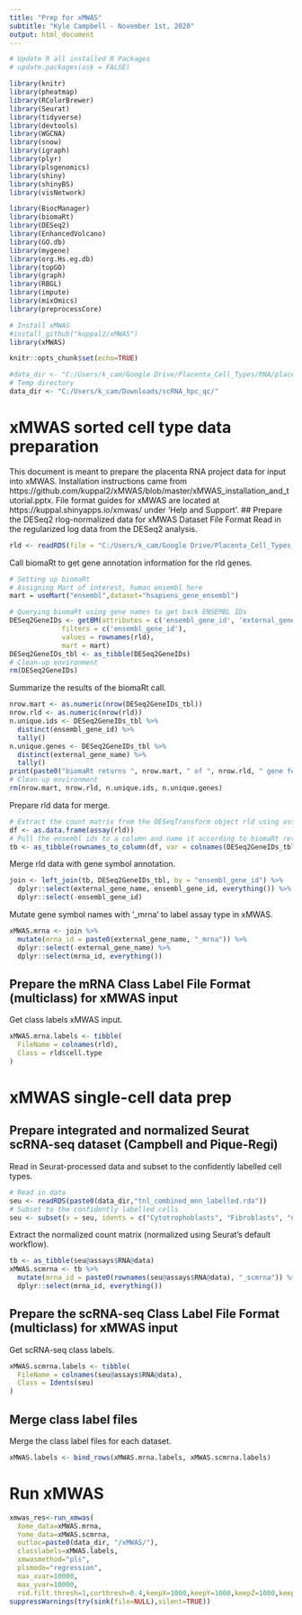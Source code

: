 ```yaml
---
title: "Prep for xMWAS"
subtitle: "Kyle Campbell - November 1st, 2020"
output: html_document
---
```


```r
# Update R all installed R Packages
# update.packages(ask = FALSE)

library(knitr)
library(pheatmap)
library(RColorBrewer)
library(Seurat)
library(tidyverse)
library(devtools)
library(WGCNA)
library(snow)
library(igraph)
library(plyr)
library(plsgenomics)
library(shiny)
library(shinyBS)
library(visNetwork)

library(BiocManager)
library(biomaRt)
library(DESeq2)
library(EnhancedVolcano)
library(GO.db)
library(mygene)
library(org.Hs.eg.db)
library(topGO)
library(graph)
library(RBGL)
library(impute)
library(mixOmics) 
library(preprocessCore)

# Install xMWAS 
#install_github("kuppal2/xMWAS")
library(xMWAS)

knitr::opts_chunk$set(echo=TRUE)

#data_dir <- "C:/Users/k_cam/Google Drive/Placenta_Cell_Types/RNA/placenta_rna/data"
# Temp directory
data_dir <- "C:/Users/k_cam/Downloads/scRNA_hpc_qc/"
```
# xMWAS sorted cell type data preparation
This document is meant to prepare the placenta RNA project data for input into xMWAS. Installation instructions came from https://github.com/kuppal2/xMWAS/blob/master/xMWAS_installation_and_tutorial.pptx. File format guides for xMWAS are located at https://kuppal.shinyapps.io/xmwas/ under 'Help and Support'.
## Prepare the DESeq2 rlog-normalized data for xMWAS Dataset File Format
Read in the regularized log data from the DESeq2 analysis.
```r
rld <- readRDS(file = "C:/Users/k_cam/Google Drive/Placenta_Cell_Types_Kyle/code/R code/local/placenta_sort/dex/data/analysis_datasets/DESeq2_rld.rda")
```
Call biomaRt to get gene annotation information for the rld genes.
```r
# Setting up biomaRt
# Assigning Mart of interest, human ensembl here
mart = useMart("ensembl",dataset="hsapiens_gene_ensembl")

# Querying biomaRt using gene names to get back ENSEMBL IDs
DESeq2GeneIDs <- getBM(attributes = c('ensembl_gene_id', 'external_gene_name'),
             filters = c('ensembl_gene_id'),
             values = rownames(rld),
             mart = mart)
DESeq2GeneIDs_tbl <- as_tibble(DESeq2GeneIDs)
# Clean-up environment
rm(DESeq2GeneIDs)
```
Summarize the results of the biomaRt call.
```r
nrow.mart <- as.numeric(nrow(DESeq2GeneIDs_tbl))
nrow.rld <- as.numeric(nrow(rld))
n.unique.ids <- DESeq2GeneIDs_tbl %>%
  distinct(ensembl_gene_id) %>%
  tally()
n.unique.genes <- DESeq2GeneIDs_tbl %>%
  distinct(external_gene_name) %>%
  tally()
print(paste0("biomaRt returns ", nrow.mart, " of ", nrow.rld, " gene features from DESeq2 results. Of the ", nrow.mart, " results, ", n.unique.genes, " return unique external gene names and ", n.unique.ids, " return unique ENSEMBL gene IDs."))
# Clean-up environment
rm(nrow.mart, nrow.rld, n.unique.ids, n.unique.genes)
```
Prepare rld data for merge.
```r
# Extract the count matrix from the DESeqTransform object rld using assay()
df <- as.data.frame(assay(rld))
# Pull the ensembl ids to a column and name it according to biomaRt return
tb <- as_tibble(rownames_to_column(df, var = colnames(DESeq2GeneIDs_tbl)[1]))
```
Merge rld data with gene symbol annotation.
```r
join <- left_join(tb, DESeq2GeneIDs_tbl, by = "ensembl_gene_id") %>%
  dplyr::select(external_gene_name, ensembl_gene_id, everything()) %>%
  dplyr::select(-ensembl_gene_id)
```
Mutate gene symbol names with '_mrna' to label assay type in xMWAS.
```r
xMWAS.mrna <- join %>%
  mutate(mrna_id = paste0(external_gene_name, "_mrna")) %>%
  dplyr::select(-external_gene_name) %>%
  dplyr::select(mrna_id, everything())
```
## Prepare the mRNA Class Label File Format (multiclass) for xMWAS input
Get class labels xMWAS input.
```r
xMWAS.mrna.labels <- tibble(
  FileName = colnames(rld),
  Class = rld$cell.type
)
```
# xMWAS single-cell data prep
## Prepare integrated and normalized Seurat scRNA-seq dataset (Campbell and Pique-Regi)
Read in Seurat-processed data and subset to the confidently labelled cell types.
```r
# Read in data
seu <- readRDS(paste0(data_dir,"tnl_combined_mnn_labelled.rda"))
# Subset to the confidently labelled cells
seu <- subset(x = seu, idents = c("Cytotrophoblasts", "Fibroblasts", "npiCytotrophoblasts", "Hofbauer Cells", "Extravillous Trophoblasts", "Synctyiotrophoblast", "Naive T Cells", "CD14+ Monocytes", "B Cells", "Activated T Cells", "Natural Killer", "pDC", "Endothelial Cells", "FCGR3A+ Monocytes"))
```
Extract the normalized count matrix (normalized using Seurat's default workflow).
```r
tb <- as_tibble(seu@assays$RNA@data)
xMWAS.scmrna <- tb %>%
  mutate(mrna_id = paste0(rownames(seu@assays$RNA@data), "_scmrna")) %>%
  dplyr::select(mrna_id, everything())
```
## Prepare the scRNA-seq Class Label File Format (multiclass) for xMWAS input
Get scRNA-seq class labels.
```r
xMWAS.scmrna.labels <- tibble(
  FileName = colnames(seu@assays$RNA@data),
  Class = Idents(seu)
)
```
## Merge class label files
Merge the class label files for each dataset.
```r
xMWAS.labels <- bind_rows(xMWAS.mrna.labels, xMWAS.scmrna.labels)
```
# Run xMWAS
```r
xmwas_res<-run_xmwas(
  Xome_data=xMWAS.mrna,
  Yome_data=xMWAS.scmrna,
  outloc=paste0(data_dir, "/xMWAS/"),
  classlabels=xMWAS.labels,
  xmwasmethod="pls",
  plsmode="regression",
  max_xvar=10000,
  max_yvar=10000,
  rsd.filt.thresh=1,corthresh=0.4,keepX=1000,keepY=1000,keepZ=1000,keepW=1000, pairedanalysis=FALSE,optselect=TRUE,rawPthresh=0.05,numcomps=10,net_edge_colors=c("blue","red"), net_node_colors=c("orange", "green","cyan","pink"),Xname="X",Yname="Y",Zname="Z",Wname="W", net_node_shape=c("square","circle","triangle","star"),all.missing.thresh=0,missing.val=0, seednum=100,label.cex=0.2,vertex.size=6,max_connections=NA, centrality_method="eigenvector",use.X.reference=FALSE,removeRda=TRUE,compare.classes=TRUE,class.comparison.allvar=TRUE)
suppressWarnings(try(sink(file=NULL),silent=TRUE))

```













